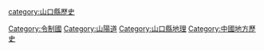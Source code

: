 {{catmore}}

[[Category:令制國|Category:令制國]]
[[Category:山陽道|Category:山陽道]]
[[category:山口縣歷史|category:山口縣歷史]]
[[Category:山口縣地理|Category:山口縣地理]]
[[Category:中國地方歷史|Category:中國地方歷史]]